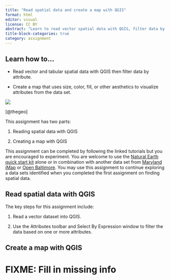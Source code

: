 ```yaml
---
title: "Read spatial data and create a map with QGIS"
format: html
editor: visual
license: CC BY
abstract: "Learn to read vector spatial data with QGIS, filter data by attribute, and create a map to visualize data attributes."
title-block-categories: true
category: assignment
---
```


::: {.callout-note appearance="simple"}
## Learn how to...

-   Read vector and tabular spatial data with QGIS then filter data by attribute.

-   Create a map that uses size, color, fill, or other aesthetics to visualize attributes from the data set.
:::

[![](images/service-pnp-ppmsca-33800-33864v.jpg)](https://www.loc.gov/resource/ppmsca.33864/)

[@thegeo]

This assignment has two parts:

1.  Reading spatial data with QGIS

2.  Creating a map with QGIS

This assignment can be completed by following the linked tutorials but you are encouraged to experiment. You are welcome to use the [Natural Earth quick start kit](https://naciscdn.org/naturalearth/packages/Natural_Earth_quick_start.zip) alone or in combination with another data set from [Maryland iMap](https://data.imap.maryland.gov/) or [Open Baltimore](https://data.baltimorecity.gov/). You may use this assignment to continue exploring a data sets identified when you completed the first assignment on finding spatial data.

## Read spatial data with QGIS

The key steps for this assignment include:

1.  Read a vector dataset into QGIS.

2.  Use the Attributes toolbar and Select By Expression window to filter the data based on one or more attributes.

## Create a map with QGIS

# FIXME: Fill in missing info
